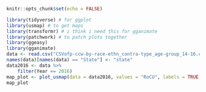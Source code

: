 ```r
knitr::opts_chunk$set(echo = FALSE)
```

```r
library(tidyverse) # for ggplot
library(usmap) # to get maps
library(transformr) # i think i need this for gganimate
library(patchwork) # to patch plots together
library(ggeasy)
library(gganimate)
data <- read.csv("CSVofp-ccw-by-race-ethn_contra-type_age-group_14-16.csv")
names(data)[names(data) == "State"] <- "state"
data2016 <- data %>%
    filter(Year == 2016)
map_plot <- plot_usmap(data = data2016, values = "RoCU", labels = TRUE) + labs(title = "Rate of Contraceptive Use by State in 2016")+ easy_move_legend(to = c("right")) + scale_fill_continuous(low = "white", high = "red", name = "RoCU", limits = c(0,80))
map_plot
```
